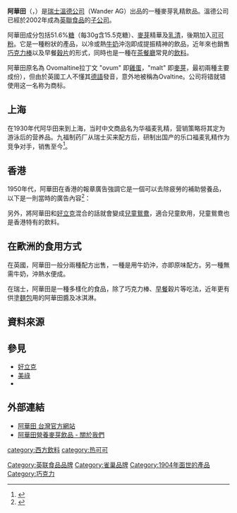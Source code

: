 {{noteTA
|1=zh-hans:巧克力;zh-hk:朱古力;zh-tw:巧克力;
|d1=大陸：巧克力；台灣：巧克力；香港：朱古力
}}

{{Infobox Beverage
|name=阿華田<br>Ovaltine
|image=Ovomaltine Cup.jpg
|caption=阿華田
|type=麥芽[[奶制品|乳製品]]
|manufacturer=[[英聯食品|英聯食品]]或授權廠商<br><small>（美國：[[雀巢|雀巢]]）</small>
| origin= [[瑞士|瑞士]]
| introduced= {{Start date and age|1904}}
| related= [[热巧克力|热巧克力]]、{{tsl|en|Nesquik}}、[[好立克|好立克]]
| variants=
}}

'''阿華田'''（{{lang-en|'''Ovaltine'''}}，{{lang-de|Ovomaltine}}）是[[瑞士|瑞士]][[溫德公司|溫德公司]]（Wander AG）出品的一種麥芽乳精飲品。溫德公司已經於2002年成為[[英聯食品|英聯食品]]的[[子公司|子公司]]。

阿華田成分包括51.6%[[糖|糖]]（每30g含15.5克糖）、[[麥芽|麥芽]]精華及[[乳清|乳清]]，後期加入[[可可粉|可可粉]]。它是一種粉狀的產品，以冷或熱[[牛奶|牛奶]]沖泡即成提振精神的飲品，近年來也銷售[[巧克力棒|巧克力棒]]以及早餐[[穀片|穀片]]的形式，同時也是一種在[[茶餐廳|茶餐廳]]常見的[[飲料|飲料]]。

阿華田原名為 Ovomaltine拉丁文 "ovum" 即[[雞蛋|雞蛋]]，"malt" 即[[麥芽|麥芽]]，最初兩種主要成份），但由於英國工人不懂其[[德語|德語]]發音，意外地被稱為Ovaltine。公司将错就错使用这一名称为商标。

== 上海 ==
在1930年代阿华田来到上海，当时中文商品名为华福麦乳精，营销策略将其定为游泳后的营养品。九福制药厂从瑞士买来配方后，研制出国产的乐口福麦乳精作为竞争对手，销售至今<ref>{{Cite web|title=曾经的“奢侈品”麦乳精，它是怎么来的，又是怎么没的？|url=https://www.163.com/dy/article/EOCR8EJE0522D0R5.html|access-date=2021-06-29|date=2019-09-06|last=|work=网易}}</ref>。

== 香港 ==
1950年代，阿華田在香港的報章廣告強調它是一個可以去除疲勞的補助營養品，以下是一則當時的廣告內容<ref>{{cite news | title = 阿華田廣告 如何防禦過度之疲勞 | date = 1953-12-03 | url =  | work = 華僑日報 |quote = | accessdate = 2012-02-26}}</ref>：
{{cquote|為主婦者日夕料理家務外出市物，凡百所瑣事，在在足以使之過度疲勞，神經緊張。須知過度疲勞及神經緊張可能招致失眠，損害身體健康。為克服此弊病，首須要有特多之營養品來調劑身體之需要。「阿華田」為日常補助食物之無上妙品，調製迅速，富含營養素，內包括補助腦力和活力的多種維他命，「阿華田」易於消化，滋養身體，益腦怡神，使人愉快，增加工作效率，臨睡前飲一杯，更覺身心舒暢，睡夢倍酣。}}


另外，將阿華田和[[好立克|好立克]]混合的話就會變成[[兒童鴛鴦|兒童鴛鴦]]，適合兒童飲用，兒童鴛鴦也是香港特有的飲料。

== 在歐洲的食用方式 ==
在英國，阿華田一般分兩種配方出售，一種是用牛奶沖，亦即原味配方。另一種無需牛奶，沖熱水便成。

在瑞士，阿華田是一種多樣化的食品，除了巧克力棒、[[早餐|早餐]]穀片等吃法，近年更有供塗[[麵包|麵包]]用的阿華田醬及冰淇淋。

==資料來源==
{{Reflist}}

== 參見 ==
* [[好立克|好立克]]
* [[美祿|美祿]]
*{{link-en|Swiss Miss|Swiss Miss}}

== 外部連結 ==
* [http://www.ovaltine.com.tw/ 阿華田 台灣官方網站]
* [http://www.openrice.com/ovaltine/index.html 阿華田營養麥芽飲品 - 關於我們]
{{雀巢}}
[[Category:英联食品品牌|Category:英联食品品牌]]
[[Category:雀巢品牌|Category:雀巢品牌]]
[[category:西方飲料|category:西方飲料]]
[[category:热可可|category:热可可]]
[[Category:1904年面世的產品|Category:1904年面世的產品]]
[[Category:巧克力|Category:巧克力]]
